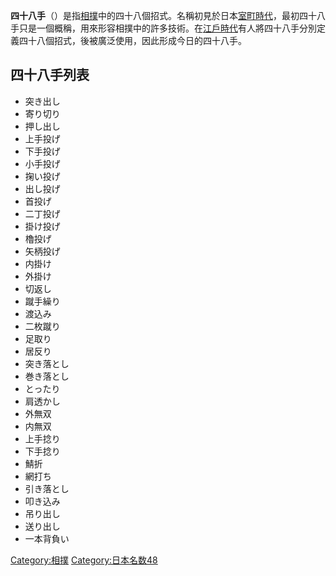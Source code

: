 {{primarysources|time=2011-01-12T10:29:37+00:00}}
{{Otheruses|subject=相撲用語的四十八手|other=成人用語的四十八手|四十八手 (成人用語)}}
'''四十八手'''（{{jpn|j=四十八手|hg=しじゅうはって|rm=Shijyūhatte|f=y}}）是指[[相撲|相撲]]中的四十八個招式。名稱初見於日本[[室町時代|室町時代]]，最初四十八手只是一個概稱，用來形容相撲中的許多技術。在[[江戶時代|江戶時代]]有人將四十八手分別定義四十八個招式，後被廣泛使用，因此形成今日的四十八手。

==四十八手列表==
{{transH}}
*突き出し
*寄り切り
*押し出し
*上手投げ
*下手投げ
*小手投げ
*掬い投げ
*出し投げ
*首投げ
*二丁投げ
*掛け投げ
*櫓投げ
*矢柄投げ
*内掛け
*外掛け
*切返し
*蹴手繰り
*渡込み
*二枚蹴り
*足取り
*居反り
*突き落とし
*巻き落とし
*とったり
*肩透かし
*外無双
*内無双
*上手捻り
*下手捻り
*鯖折
*網打ち
*引き落とし
*叩き込み
*吊り出し
*送り出し
*一本背負い
{{transF}}

{{相撲}}
{{sport-stub}}

[[Category:相撲|Category:相撲]]
[[Category:日本名数48|Category:日本名数48]]